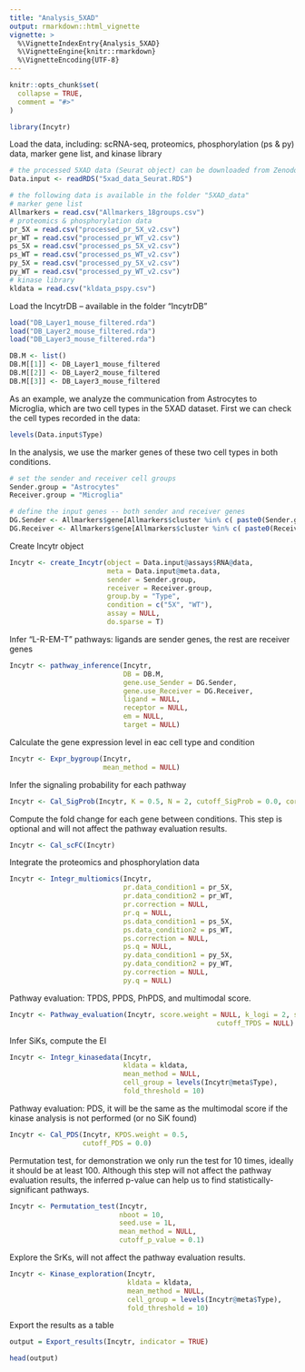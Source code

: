 ```yaml
---
title: "Analysis_5XAD"
output: rmarkdown::html_vignette
vignette: >
  %\VignetteIndexEntry{Analysis_5XAD}
  %\VignetteEngine{knitr::rmarkdown}
  %\VignetteEncoding{UTF-8}
---
```


```r
knitr::opts_chunk$set(
  collapse = TRUE,
  comment = "#>"
)
```


```r
library(Incytr)
```


Load the data, including: scRNA-seq, proteomics, phosphorylation (ps & py) data, marker gene list, and kinase library
```r
# the processed 5XAD data (Seurat object) can be downloaded from Zenodo
Data.input <- readRDS("5xad_data_Seurat.RDS") 

# the following data is available in the folder "5XAD_data"
# marker gene list
Allmarkers = read.csv("Allmarkers_18groups.csv") 
# proteomics & phosphorylation data
pr_5X = read.csv("processed_pr_5X_v2.csv")
pr_WT = read.csv("processed_pr_WT_v2.csv")
ps_5X = read.csv("processed_ps_5X_v2.csv")
ps_WT = read.csv("processed_ps_WT_v2.csv")
py_5X = read.csv("processed_py_5X_v2.csv")
py_WT = read.csv("processed_py_WT_v2.csv")
# kinase library
kldata = read.csv("kldata_pspy.csv")
```

Load the IncytrDB -- available in the folder "IncytrDB"
```r
load("DB_Layer1_mouse_filtered.rda")
load("DB_Layer2_mouse_filtered.rda")
load("DB_Layer3_mouse_filtered.rda")

DB.M <- list()
DB.M[[1]] <- DB_Layer1_mouse_filtered
DB.M[[2]] <- DB_Layer2_mouse_filtered
DB.M[[3]] <- DB_Layer3_mouse_filtered
```


As an example, we analyze the communication from Astrocytes to Microglia, which are two cell types in the 5XAD dataset. First we can check the cell types recorded in the data:
```r
levels(Data.input$Type)
```

In the analysis, we use the marker genes of these two cell types in both conditions.
```r
# set the sender and receiver cell groups
Sender.group = "Astrocytes"
Receiver.group = "Microglia"

# define the input genes -- both sender and receiver genes
DG.Sender <- Allmarkers$gene[Allmarkers$cluster %in% c( paste0(Sender.group, "_5X"),paste0(Sender.group, "_WT") )]
DG.Receiver <- Allmarkers$gene[Allmarkers$cluster %in% c( paste0(Receiver.group, "_5X"),paste0(Receiver.group, "_WT") )]
```

Create Incytr object
```r
Incytr <- create_Incytr(object = Data.input@assays$RNA@data,
                        meta = Data.input@meta.data,
                        sender = Sender.group,
                        receiver = Receiver.group,
                        group.by = "Type",
                        condition = c("5X", "WT"),
                        assay = NULL,
                        do.sparse = T)
```

Infer "L-R-EM-T" pathways: ligands are sender genes, the rest are receiver genes
```r
Incytr <- pathway_inference(Incytr,
                            DB = DB.M,
                            gene.use_Sender = DG.Sender,
                            gene.use_Receiver = DG.Receiver,
                            ligand = NULL,
                            receptor = NULL,
                            em = NULL,
                            target = NULL)
```

Calculate the gene expression level in eac cell type and condition
```r
Incytr <- Expr_bygroup(Incytr,
                       mean_method = NULL)
```

Infer the signaling probability for each pathway
```r
Incytr <- Cal_SigProb(Incytr, K = 0.5, N = 2, cutoff_SigProb = 0.0, correction = 0.001, q = NULL)
```


Compute the fold change for each gene between conditions. This step is optional and will not affect the pathway evaluation results. 
```r
Incytr <- Cal_scFC(Incytr)
```


Integrate the proteomics and phosphorylation data
```r
Incytr <- Integr_multiomics(Incytr, 
                            pr.data_condition1 = pr_5X,
                            pr.data_condition2 = pr_WT,
                            pr.correction = NULL,
                            pr.q = NULL,
                            ps.data_condition1 = ps_5X,
                            ps.data_condition2 = ps_WT,
                            ps.correction = NULL,
                            ps.q = NULL,
                            py.data_condition1 = py_5X,
                            py.data_condition2 = py_WT,
                            py.correction = NULL,
                            py.q = NULL)
```

Pathway evaluation: TPDS, PPDS, PhPDS, and multimodal score.
```r
Incytr <- Pathway_evaluation(Incytr, score.weight = NULL, k_logi = 2, style = NULL, abs.value = NULL,
                                                   cutoff_TPDS = NULL) 
```

Infer SiKs, compute the EI
```r
Incytr <- Integr_kinasedata(Incytr,
                            kldata = kldata,
                            mean_method = NULL,
                            cell_group = levels(Incytr@meta$Type),
                            fold_threshold = 10)
```

Pathway evaluation: PDS, it will be the same as the multimodal score if the kinase analysis is not performed (or no SiK found)
```r
Incytr <- Cal_PDS(Incytr, KPDS.weight = 0.5,
                  cutoff_PDS = 0.0)
```

Permutation test, for demonstration we only run the test for 10 times, ideally it should be at least 100. Although this step will not affect the pathway evaluation results, the inferred p-value can help us to find statistically-significant pathways.
```r
Incytr <- Permutation_test(Incytr,
                           nboot = 10,
                           seed.use = 1L,
                           mean_method = NULL,
                           cutoff_p_value = 0.1)
```

Explore the SrKs, will not affect the pathway evaluation results.
```r
Incytr <- Kinase_exploration(Incytr,
                             kldata = kldata,
                             mean_method = NULL, 
                             cell_group = levels(Incytr@meta$Type),
                             fold_threshold = 10)
```

Export the results as a table
```r
output = Export_results(Incytr, indicator = TRUE)

head(output)
```

